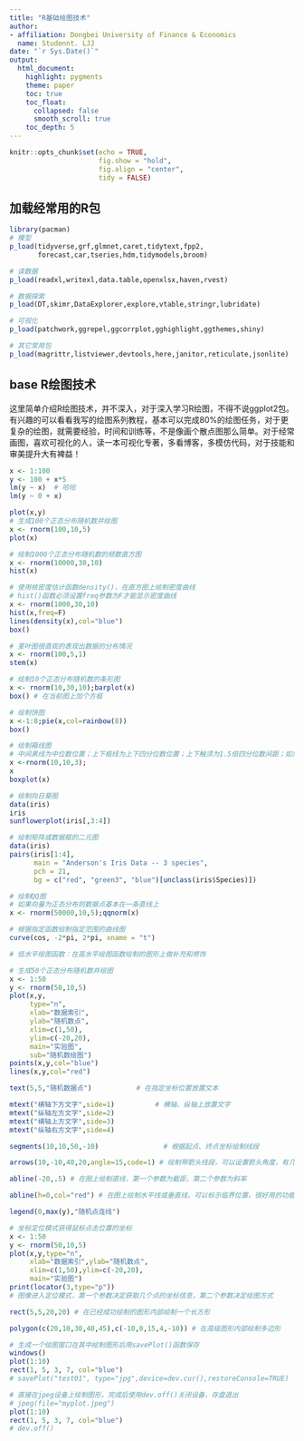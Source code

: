 ```yaml
---
title: "R基础绘图技术"
author: 
- affiliation: Dongbei University of Finance & Economics
  name: Studennt. LJJ
date: "`r Sys.Date()`"
output: 
  html_document:
    highlight: pygments
    theme: paper
    toc: true
    toc_float:
      collapsed: false
      smooth_scroll: true
    toc_depth: 5
---
```


```r
knitr::opts_chunk$set(echo = TRUE,
                      fig.show = "hold",
                      fig.align = "center",
                      tidy = FALSE)
```

## 加载经常用的R包

```r
library(pacman)
# 模型
p_load(tidyverse,grf,glmnet,caret,tidytext,fpp2,
       forecast,car,tseries,hdm,tidymodels,broom)

# 读数据
p_load(readxl,writexl,data.table,openxlsx,haven,rvest)

# 数据探索
p_load(DT,skimr,DataExplorer,explore,vtable,stringr,lubridate)

# 可视化
p_load(patchwork,ggrepel,ggcorrplot,gghighlight,ggthemes,shiny)

# 其它常用包
p_load(magrittr,listviewer,devtools,here,janitor,reticulate,jsonlite)
```

## base R绘图技术

这里简单介绍R绘图技术，并不深入，对于深入学习R绘图，不得不说ggplot2包。有兴趣的可以看看我写的绘图系列教程，基本可以完成80%的绘图任务，对于更复杂的绘图，就需要经验，时间和训练等，不是像画个散点图那么简单。对于经常画图，喜欢可视化的人，读一本可视化专著，多看博客，多模仿代码，对于技能和审美提升大有裨益！

```r
x <- 1:100
y <- 100 + x*5
lm(y ~ x)  # 哈哈
lm(y ~ 0 + x)
```

```r
plot(x,y)
# 生成100个正态分布随机数并绘图
x <- rnorm(100,10,5)
plot(x)

# 绘制1000个正态分布随机数的频数直方图
x <- rnorm(10000,30,10)
hist(x)

# 使用核密度估计函数density()，在直方图上绘制密度曲线
# hist()函数必须设置freq参数为F才能显示密度曲线
x <- rnorm(1000,30,10)
hist(x,freq=F)
lines(density(x),col="blue")
box()
```

```r
# 茎叶图很直观的表现出数据的分布情况
x <- rnorm(100,5,1)
stem(x)

# 绘制10个正态分布随机数的条形图
x <- rnorm(10,30,10);barplot(x)
box() # 在当前图上加个方框

# 绘制饼图
x <-1:8;pie(x,col=rainbow(8))
box()
```

```r
# 绘制箱线图
# 中间黑线为中位数位置；上下框线为上下四分位数位置；上下触须为1.5倍四分位数间距；如果有孤立点表示异常值
x <-rnorm(10,10,3);
x
boxplot(x)
```

```r
# 绘制向日葵图
data(iris)
iris
sunflowerplot(iris[,3:4])

# 绘制矩阵或数据框的二元图
data(iris)
pairs(iris[1:4], 
      main = "Anderson's Iris Data -- 3 species",
      pch = 21, 
      bg = c("red", "green3", "blue")[unclass(iris$Species)])
```

```r
# 绘制QQ图
# 如果向量为正态分布则数据点基本在一条直线上
x <- rnorm(50000,10,5);qqnorm(x)

# 根据指定函数绘制指定范围的曲线图
curve(cos, -2*pi, 2*pi, xname = "t")
```

```r
# 低水平绘图函数：在高水平绘图函数绘制的图形上做补充和修饰

# 生成50个正态分布随机数并绘图
x <- 1:50
y <- rnorm(50,10,5)
plot(x,y,
     type="n",
     xlab="数据索引",
     ylab="随机数点",
     xlim=c(1,50),
     ylim=c(-20,20),
     main="实验图",
     sub="随机数绘图")
points(x,y,col="blue")
lines(x,y,col="red")

text(5,5,"随机数据点")           # 在指定坐标位置放置文本

mtext("横轴下方文字",side=1)          # 横轴、纵轴上放置文字
mtext("纵轴左方文字",side=2)
mtext("横轴上方文字",side=3)
mtext("纵轴右方文字",side=4)

segments(10,10,50,-10)                # 根据起点、终点坐标绘制线段

arrows(10,-10,40,20,angle=15,code=1) # 绘制带箭头线段，可以设置箭头角度，有几个箭头（1起点箭头、2终点箭头，3双箭头）

abline(-20,.5) # 在图上绘制直线，第一个参数为截距，第二个参数为斜率

abline(h=0,col="red") # 在图上绘制水平线或垂直线，可以标示临界位置，很好用的功能

legend(0,max(y),"随机点连线")
```   

```r
# 坐标定位模式获得鼠标点击位置的坐标
x <- 1:50
y <- rnorm(50,10,5)
plot(x,y,type="n",
     xlab="数据索引",ylab="随机数点",
     xlim=c(1,50),ylim=c(-20,20),
     main="实验图")
print(locator(3,type="p")) 
# 图像进入定位模式，第一个参数决定获取几个点的坐标信息，第二个参数决定绘图方式

rect(5,5,20,20) # 在已经成功绘制的图形内部绘制一个长方形

polygon(c(20,10,30,40,45),c(-10,0,15,4,-10)) # 在高级图形内部绘制多边形
```

```r
# 生成一个绘图窗口在其中绘制图形后用savePlot()函数保存
windows()
plot(1:10)
rect(1, 5, 3, 7, col="blue")
# savePlot("test01", type="jpg",device=dev.cur(),restoreConsole=TRUE)

# 直接在jpeg设备上绘制图形，完成后使用dev.off()关闭设备，存盘退出
# jpeg(file="myplot.jpeg")
plot(1:10)
rect(1, 5, 3, 7, col="blue")
# dev.off()
```



